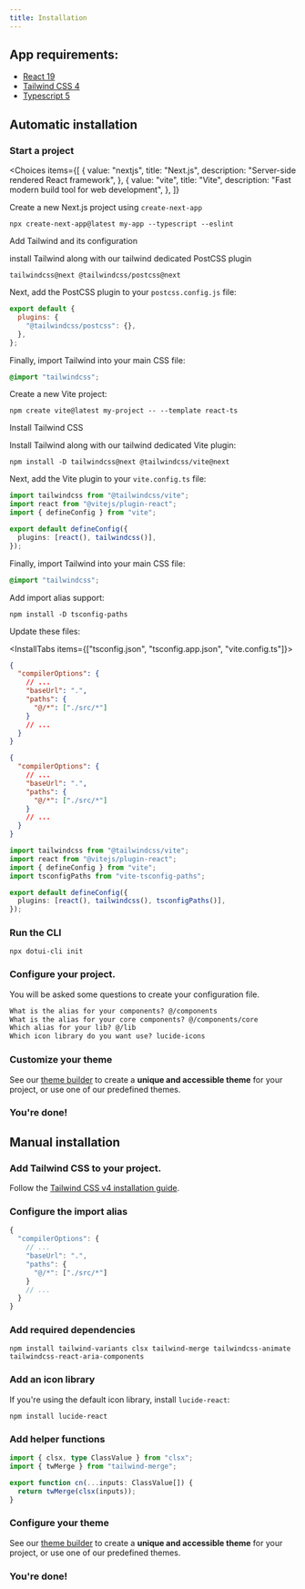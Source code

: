 ```yaml
---
title: Installation
---
```



## App requirements:

- [React 19](https://react.dev)
- [Tailwind CSS 4](https://tailwindcss.com/docs/v4-beta)
- [Typescript 5](https://www.typescriptlang.org/)

## Automatic installation

<Steps>

### Start a project

<Choices
  items={[
    {
      value: "nextjs",
      title: "Next.js", 
      description: "Server-side rendered React framework",
    },
    {
      value: "vite",
      title: "Vite",
      description: "Fast modern build tool for web development",
    },
  ]}
>

<Choice id="nextjs">

<Steps>

<Step>Create a new Next.js project using `create-next-app`</Step>

```package-install
npx create-next-app@latest my-app --typescript --eslint
```

<Step>Add Tailwind and its configuration</Step>

install Tailwind along with our tailwind dedicated PostCSS plugin

```package-install
tailwindcss@next @tailwindcss/postcss@next
```

Next, add the PostCSS plugin to your `postcss.config.js` file:

```js title="postcss.config.mjs"
export default {
  plugins: {
    "@tailwindcss/postcss": {},
  },
};
```

Finally, import Tailwind into your main CSS file:

```css title="globals.css"
@import "tailwindcss";
```

</Steps>

</Choice>

<Choice id="vite">

<Steps>

<Step>Create a new Vite project:</Step>

```package-install
npm create vite@latest my-project -- --template react-ts
```

<Step>Install Tailwind CSS</Step>

Install Tailwind along with our tailwind dedicated Vite plugin:

```package-install
npm install -D tailwindcss@next @tailwindcss/vite@next
```

Next, add the Vite plugin to your `vite.config.ts` file:

```ts title="vite.config.ts"
import tailwindcss from "@tailwindcss/vite";
import react from "@vitejs/plugin-react";
import { defineConfig } from "vite";

export default defineConfig({
  plugins: [react(), tailwindcss()],
});
```

Finally, import Tailwind into your main CSS file:

```css title="src/index.css"
@import "tailwindcss";
```

<Step>Add import alias support:</Step>

```package-install
npm install -D tsconfig-paths
```

Update these files:

<InstallTabs items={["tsconfig.json", "tsconfig.app.json", "vite.config.ts"]}>

<InstallTab value="tsconfig.json">

```json
{
  "compilerOptions": {
    // ...
    "baseUrl": ".",
    "paths": {
      "@/*": ["./src/*"]
    }
    // ...
  }
}
```

</InstallTab>

<InstallTab value="tsconfig.app.json">

```json
{
  "compilerOptions": {
    // ...
    "baseUrl": ".",
    "paths": {
      "@/*": ["./src/*"]
    }
    // ...
  }
}
```

</InstallTab>

<InstallTab value="vite.config.ts">

```ts
import tailwindcss from "@tailwindcss/vite";
import react from "@vitejs/plugin-react";
import { defineConfig } from "vite";
import tsconfigPaths from "vite-tsconfig-paths";

export default defineConfig({
  plugins: [react(), tailwindcss(), tsconfigPaths()],
});
```

</InstallTab>

</InstallTabs>

</Steps>

</Choice>

</Choices>

### Run the CLI

```package-install
npx dotui-cli init
```

### Configure your project.

You will be asked some questions to create your configuration file.

```txt
What is the alias for your components? @/components
What is the alias for your core components? @/components/core
Which alias for your lib? @/lib
Which icon library do you want use? lucide-icons
```

### Customize your theme

See our [theme builder](/themes) to create a **unique and accessible theme** for your project, or use one of our predefined themes.

### You're done!

</Steps>

## Manual installation

<Steps>

### Add Tailwind CSS to your project.

Follow the [Tailwind CSS v4 installation guide](https://tailwindcss.com/docs/v4-beta).

### Configure the import alias

```ts title="tsconfig.json"
{
  "compilerOptions": {
    // ...
    "baseUrl": ".",
    "paths": {
      "@/*": ["./src/*"]
    }
    // ...
  }
}
```

### Add required dependencies

```package-install
npm install tailwind-variants clsx tailwind-merge tailwindcss-animate tailwindcss-react-aria-components
```

### Add an icon library

If you're using the default icon library, install `lucide-react`:

```package-install
npm install lucide-react
```

### Add helper functions

```ts title="lib/cn.ts"
import { clsx, type ClassValue } from "clsx";
import { twMerge } from "tailwind-merge";

export function cn(...inputs: ClassValue[]) {
  return twMerge(clsx(inputs));
}
```

### Configure your theme

See our [theme builder](/themes) to create a **unique and accessible theme** for your project, or use one of our predefined themes.

### You're done!

</Steps>
